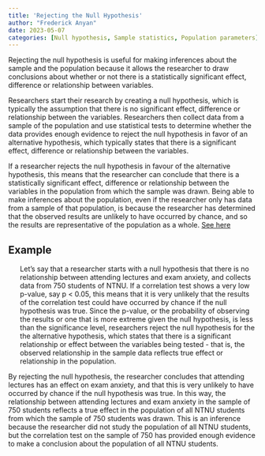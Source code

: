 ```yaml
---
title: 'Rejecting the Null Hypothesis'
author: "Frederick Anyan"
date: 2023-05-07
categories: [Null hypothesis, Sample statistics, Population parameters]
---
```


Rejecting the null hypothesis is useful for making inferences about the sample and the population because it allows the researcher to draw conclusions about whether or not there is a statistically significant effect, difference or relationship between variables.

Researchers start their research by creating a null hypothesis, which is typically the assumption that there is no significant effect, difference or relationship between the variables. Researchers then collect data from a sample of the population and use statistical tests to determine whether the data provides enough evidence to reject the null hypothesis in favor of an alternative hypothesis, which typically states that there is a significant effect, difference or relationship between the variables.

If a researcher rejects the null hypothesis in favour of the alternative hypothesis, this means that the researcher can conclude that there is a statistically significant effect, difference or relationship between the variables in the population from which the sample was drawn. Being able to make inferences about the population, even if the researcher only has data from a sample of that population, is because the researcher has determined that the observed results are unlikely to have occurred by chance, and so the results are representative of the population as a whole. [See here](https://frederickanyan.github.io/quantposts/null%20hypothesis%20testing/)

## Example

<ul>Let's say that a researcher starts with a null hypothesis that there is no relationship between attending lectures and exam anxiety, and collects data from 750 students of NTNU. If a correlation test shows a very low p-value, say p < 0.05, this means that it is very unlikely that the results of the correlation test could have occurred by chance if the null hypothesis was true. Since the p-value, or the probability of observing the results or one that is more extreme given the null hypothesis, is less than the significance level, researchers reject the null hypothesis for the the alternative hypothesis, which states that there is a significant relationship or effect between the variables being tested - that is, the observed relationship in the sample data reflects true effect or relationship in the population.</ul>

By rejecting the null hypothesis, the researcher concludes that attending lectures has an effect on exam anxiety, and that this is very unlikely to have occurred by chance if the null hypothesis was true. In this way, the relationship between attending lectures and exam anxiety in the sample of 750 students reflects a true effect in the population of all NTNU students from which the sample of 750 students was drawn. This is an inference because the researcher did not study the population of all NTNU students, but the correlation test on the sample of 750 has provided enough evidence to make a conclusion about the population of all NTNU students.


